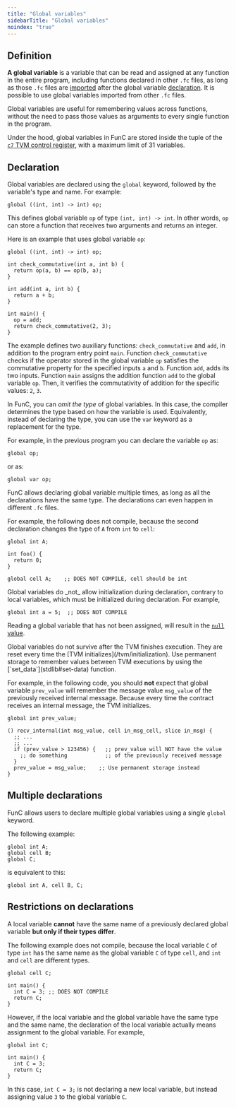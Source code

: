 ```yaml
---
title: "Global variables"
sidebarTitle: "Global variables"
noindex: "true"
---
```



## Definition

**A global variable** is a variable that can be read and assigned at any function in the entire program, including functions declared in other `.fc` files,
as long as those `.fc` files are [imported](compiler-directives#%23include) after the global
variable [declaration](#declaration). It is possible to use global variables imported from other `.fc` files.

Global variables are useful for remembering values across functions, without the need to pass those values as arguments to every single function in the program.

Under the hood, global variables in FunC are stored inside the tuple of the [`c7` TVM control register](/ton/tvm#1-3-2-list-of-control-registers),
with a maximum limit of 31 variables.

## Declaration

Global variables are declared using the `global` keyword, followed by the variable's type and name. For example:

```func
global ((int, int) -> int) op;
```

This defines global variable `op` of type `(int, int) -> int`. In other words, `op` can store a function that receives two arguments and returns an integer.

Here is an example that uses global variable `op`:

```func
global ((int, int) -> int) op;

int check_commutative(int a, int b) {
  return op(a, b) == op(b, a);
}

int add(int a, int b) {
  return a + b;
}

int main() {
  op = add;
  return check_commutative(2, 3);
}
```

The example defines two auxiliary functions: `check_commutative` and `add`, in addition to the program entry point `main`.
Function `check_commutative` checks if the operator stored in the global variable `op` satisfies the commutative property for the specified inputs `a` and `b`.
Function `add`, adds its two inputs.
Function `main` assigns the addition function `add` to the global variable `op`. Then, it verifies the commutativity of addition for the specific values: `2`, `3`.

In FunC, you can _omit the type_ of global variables. In this case, the compiler determines the type based on how the variable is used. Equivalently,
instead of declaring the type, you can use the `var` keyword as a replacement for the type.

For example, in the previous program you can declare the variable `op` as:

```func
global op;
```

or as:

```func
global var op;
```

FunC allows declaring global variable multiple times, as long as all the declarations have the same type.
The declarations can even happen in different `.fc` files.

For example, the following does not compile, because the second declaration changes the type of `A` from `int` to `cell`:

```func
global int A;

int foo() {
  return 0;
}

global cell A;    ;; DOES NOT COMPILE, cell should be int
```

<Aside>
  Global variables do _not_ allow initialization during declaration, contrary to local variables, which must be initialized during declaration.
  For example,

  ```func
  global int a = 5;  ;; DOES NOT COMPILE
  ```

  Reading a global variable that has not been assigned, will result in the [`null` value](types#null-values).
</Aside>

<Aside>
  Global variables do not survive after the TVM finishes execution. They are reset every time the
  [TVM initializes](/tvm/initialization).
  Use permanent storage to remember values between TVM executions by using the [`set_data`](stdlib#set-data) function.

  For example, in the following code, you should **not** expect that global variable `prev_value` will remember the message value
  `msg_value` of the previously received internal message. Because every time the contract receives an internal message,
  the TVM initializes.

  ```func
  global int prev_value;

  () recv_internal(int msg_value, cell in_msg_cell, slice in_msg) {
    ;; ...
    ;; ...
    if (prev_value > 123456) {   ;; prev_value will NOT have the value
      ;; do something            ;; of the previously received message
    }
    prev_value = msg_value;    ;; Use permanent storage instead
  }
  ```
</Aside>

## Multiple declarations

FunC allows users to declare multiple global variables using a single `global` keyword.

The following example:

```func
global int A;
global cell B;
global C;
```

is equivalent to this:

```func
global int A, cell B, C;
```

## Restrictions on declarations

A local variable **cannot** have the same name of a previously declared global variable **but only if their types differ**.

The following example does not compile, because the local variable `C` of type `int` has the same name as the global variable `C` of type `cell`,
and `int` and `cell` are different types.

```func
global cell C;

int main() {
  int C = 3; ;; DOES NOT COMPILE
  return C;
}
```

However, if the local variable and the global variable have the same type and the same name, the declaration of the local variable actually means assignment
to the global variable. For example,

```func
global int C;

int main() {
  int C = 3;
  return C;
}
```

In this case, `int C = 3;` is not declaring a new local variable, but instead assigning value `3` to the global variable `C`.
